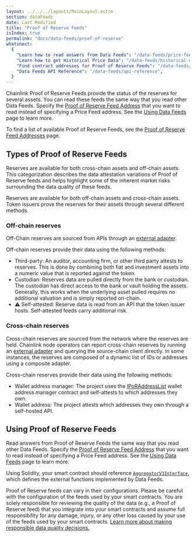```yaml
---
layout: ../../../layouts/MainLayout.astro
section: dataFeeds
date: Last Modified
title: "Proof of Reserve Feeds"
isIndex: true
permalink: "docs/data-feeds/proof-of-reserve"
whatsnext:
  {
    "Learn how to read answers from Data Feeds": "/data-feeds/price-feeds",
    "Learn how to get Historical Price Data": "/data-feeds/historical-data",
    "Find contract addresses for Proof of Reserve Feeds": "/data-feeds/proof-of-reserve/addresses",
    "Data Feeds API Reference": "/data-feeds/api-reference",
  }
---
```



Chainlink Proof of Reserve Feeds provide the status of the reserves for several assets. You can read these feeds the same way that you read other Data Feeds. Specify the [Proof of Reserve Feed Address](/data-feeds/proof-of-reserve/addresses) that you want to read instead of specifying a Price Feed address. See the [Using Data Feeds](/data-feeds/using-data-feeds) page to learn more.

To find a list of available Proof of Reserve Feeds, see the [Proof of Reserve Feed Addresses](/data-feeds/proof-of-reserve/addresses) page.

## Types of Proof of Reserve Feeds

Reserves are available for both cross-chain assets and off-chain assets. This categorization describes the data attestation variations of Proof of Reserve feeds and helps highlight some of the inherent market risks surrounding the data quality of these feeds.

Reserves are available for both off-chain assets and cross-chain assets. Token issuers prove the reserves for their assets through several different methods.

### Off-chain reserves

Off-Chain reserves are sourced from APIs through an [external adapter](/chainlink-nodes/external-adapters/external-adapters).

<ClickToZoom src="/images/data-feed/off-chain-reserves.webp" />

Off-chain reserves provide their data using the following methods:

- Third-party: An auditor, accounting firm, or other third party attests to reserves. This is done by combining both fiat and investment assets into a numeric value that is reported against the token.
- Custodian: Reserves data are pulled directly from the bank or custodian. The custodian has direct access to the bank or vault holding the assets. Generally, this works when the underlying asset pulled requires no additional valuation and is simply reported on-chain.
- ⚠️ Self-attested: Reserve data is read from an API that the token issuer hosts. Self-attested feeds carry additional risk.

### Cross-chain reserves

Cross-chain reserves are sourced from the network where the reserves are held. Chainlink node operators can report cross-chain reserves by running an [external adapter](/chainlink-nodes/external-adapters/external-adapters) and querying the source-chain client directly. In some instances, the reserves are composed of a dynamic list of IDs or addresses using a composite adapter.

<ClickToZoom src="/images/data-feed/cross-chain-reserves.webp" />

Cross-chain reserves provide their data using the following methods:

- Wallet address manager: The project uses the [IPoRAddressList](https://github.com/smartcontractkit/chainlink/blob/develop/contracts/src/v0.8/interfaces/PoRAddressList.sol) wallet address manager contract and self-attests to which addresses they own.
- Wallet address: The project attests which addresses they own through a self-hosted API.

## Using Proof of Reserve Feeds

Read answers from Proof of Reserve Feeds the same way that you read other Data Feeds. Specify the [Proof of Reserve Feed Address](/data-feeds/proof-of-reserve/addresses) that you want to read instead of specifying a Price Feed address. See the [Using Data Feeds](/data-feeds/using-data-feeds) page to learn more.

Using Solidity, your smart contract should reference [`AggregatorV3Interface`](https://github.com/smartcontractkit/chainlink/blob/master/contracts/src/v0.8/interfaces/AggregatorV3Interface.sol), which defines the external functions implemented by Data Feeds.

<CodeSample src="samples/PriceFeeds/ReserveConsumerV3.sol" />

<Aside title="Disclaimer" type="caution">
  <p>
    Proof of Reserve feeds can vary in their configurations. Please be careful with the configuration of the feeds used
    by your smart contracts. You are solely responsible for reviewing the quality of the data (e.g., a Proof of Reserve
    feed) that you integrate into your smart contracts and assume full responsibility for any damage, injury, or any
    other loss caused by your use of the feeds used by your smart contracts.
    <a href="/data-feeds/selecting-data-feeds#risk-mitigation">
      Learn more about making responsible data quality decisions.
    </a>
  </p>
</Aside>
